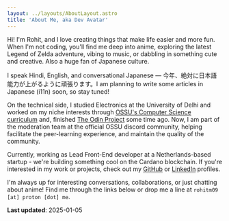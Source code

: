 ```yaml
---
layout: ../layouts/AboutLayout.astro
title: 'About Me, aka Dev Avatar'
---
```


Hi! I'm Rohit, and I love creating things that make life easier and more fun. When I'm not coding, you'll find me deep into anime, exploring the latest Legend of Zelda adventure, vibing to music, or dabbling in something cute and creative. Also a huge fan of Japanese culture.

I speak Hindi, English, and conversational Japanese — 今年、絶対に日本語能力が上がるように頑張ります。I am planning to write some articles in Japanese (i11n) soon, so stay tuned!

On the technical side, I studied Electronics at the University of Delhi and worked on my niche interests through [OSSU's Computer Science curriculum](https://github.com/ossu/computer-science) and, finished [The Odin Project](https://www.theodinproject.com/) some time ago. Now, I am part of the moderation team at the official OSSU discord community, helping facilitate the peer-learning experience, and maintain the quality of the community.

Currently, working as Lead Front-End developer at a Netherlands-based startup - we're building something cool on the Cardano blockchain. If you're interested in my work or projects, check out my [GitHub](https://github.com/r0hitm) or [LinkedIn](https://www.linkedin.com/in/r0hitm) profiles.

I'm always up for interesting conversations, collaborations, or just chatting about anime! Find me through the links below or drop me a line at `rohitm09 [at] proton [dot] me`.

**Last updated**: 2025-01-05
